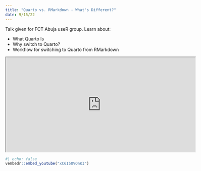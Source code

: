 ```yaml
---
title: "Quarto vs. RMarkdown - What's Different?"
date: 9/15/22
---
```


Talk given for FCT Abuja useR group. Learn about:

- What Quarto Is
- Why switch to Quarto?
- Workflow for switching to Quarto from RMarkdown

<iframe class="slide-deck" src="https://laderast.github.io/qmd_rmd/#/title-slide" height=300 width=600></iframe>

```r
#| echo: false
vembedr::embed_youtube("xC6I5OVOnKI")
```